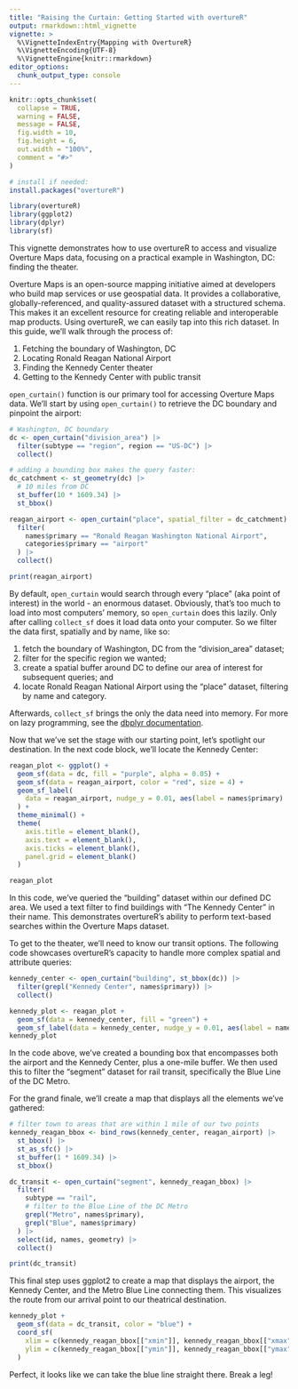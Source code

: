 ```yaml
---
title: "Raising the Curtain: Getting Started with overtureR"
output: rmarkdown::html_vignette
vignette: >
  %\VignetteIndexEntry{Mapping with OvertureR}
  %\VignetteEncoding{UTF-8}
  %\VignetteEngine{knitr::rmarkdown}
editor_options: 
  chunk_output_type: console
---
```


```r
knitr::opts_chunk$set(
  collapse = TRUE,
  warning = FALSE,
  message = FALSE,
  fig.width = 10,
  fig.height = 6,
  out.width = "100%",
  comment = "#>"
)
```

```r
# install if needed:
install.packages("overtureR")
```

```r
library(overtureR)
library(ggplot2)
library(dplyr)
library(sf)
```

This vignette demonstrates how to use overtureR to access and visualize Overture Maps data, focusing on a practical example in Washington, DC: finding the theater.

Overture Maps is an open-source mapping initiative aimed at developers who build map services or use geospatial data. It provides a collaborative, globally-referenced, and quality-assured dataset with a structured schema. This makes it an excellent resource for creating reliable and interoperable map products.
Using overtureR, we can easily tap into this rich dataset. In this guide, we'll walk through the process of:

1. Fetching the boundary of Washington, DC
2. Locating Ronald Reagan National Airport
3. Finding the Kennedy Center theater
4. Getting to the Kennedy Center with public transit

`open_curtain()` function is our primary tool for accessing Overture Maps data. We'll start by using `open_curtain()` to retrieve the DC boundary and pinpoint the airport:

```r
# Washington, DC boundary
dc <- open_curtain("division_area") |>
  filter(subtype == "region", region == "US-DC") |>
  collect()

# adding a bounding box makes the query faster:
dc_catchment <- st_geometry(dc) |>
  # 10 miles from DC
  st_buffer(10 * 1609.34) |>
  st_bbox()

reagan_airport <- open_curtain("place", spatial_filter = dc_catchment) |>
  filter(
    names$primary == "Ronald Reagan Washington National Airport",
    categories$primary == "airport"
  ) |>
  collect()

print(reagan_airport)
```

By default, `open_curtain` would search through every "place" (aka point of interest) in the world - an enormous dataset. Obviously, that's too much to load into most computers' memory, so `open_curtain` does this lazily. Only after calling `collect_sf` does it load data onto your computer. So we filter the data first, spatially and by name, like so:

1. fetch the boundary of Washington, DC from the "division_area" dataset;
2. filter for the specific region we wanted;
3. create a spatial buffer around DC to define our area of interest for subsequent queries; and
4. locate Ronald Reagan National Airport using the "place" dataset, filtering by name and category.

Afterwards, `collect_sf` brings the only the data need into memory. For more on lazy programming, see the [dbplyr documentation](https://dbplyr.tidyverse.org/).

Now that we've set the stage with our starting point, let's spotlight our destination. In the next code block, we'll locate the Kennedy Center:

```r
reagan_plot <- ggplot() +
  geom_sf(data = dc, fill = "purple", alpha = 0.05) +
  geom_sf(data = reagan_airport, color = "red", size = 4) +
  geom_sf_label(
    data = reagan_airport, nudge_y = 0.01, aes(label = names$primary)
  ) +
  theme_minimal() +
  theme(
    axis.title = element_blank(),
    axis.text = element_blank(),
    axis.ticks = element_blank(),
    panel.grid = element_blank()
  )

reagan_plot
```

In this code, we've queried the "building" dataset within our defined DC area. We used a text filter to find buildings with "The Kennedy Center" in their name. This demonstrates overtureR's ability to perform text-based searches within the Overture Maps dataset.

To get to the theater, we'll need to know our transit options. The following code showcases overtureR's capacity to handle more complex spatial and attribute queries:

```r
kennedy_center <- open_curtain("building", st_bbox(dc)) |>
  filter(grepl("Kennedy Center", names$primary)) |>
  collect()

kennedy_plot <- reagan_plot +
  geom_sf(data = kennedy_center, fill = "green") +
  geom_sf_label(data = kennedy_center, nudge_y = 0.01, aes(label = names$primary))
kennedy_plot
```

In the code above, we've created a bounding box that encompasses both the airport and the Kennedy Center, plus a one-mile buffer. We then used this to filter the "segment" dataset for rail transit, specifically the Blue Line of the DC Metro.

For the grand finale, we'll create a map that displays all the elements we've gathered:

```r
# filter town to areas that are within 1 mile of our two points
kennedy_reagan_bbox <- bind_rows(kennedy_center, reagan_airport) |>
  st_bbox() |>
  st_as_sfc() |>
  st_buffer(1 * 1609.34) |>
  st_bbox()

dc_transit <- open_curtain("segment", kennedy_reagan_bbox) |>
  filter(
    subtype == "rail",
    # filter to the Blue Line of the DC Metro
    grepl("Metro", names$primary),
    grepl("Blue", names$primary)
  ) |>
  select(id, names, geometry) |>
  collect()

print(dc_transit)
```

This final step uses ggplot2 to create a map that displays the airport, the Kennedy Center, and the Metro Blue Line connecting them. This visualizes the route from our arrival point to our theatrical destination.

```r
kennedy_plot +
  geom_sf(data = dc_transit, color = "blue") +
  coord_sf(
    xlim = c(kennedy_reagan_bbox[["xmin"]], kennedy_reagan_bbox[["xmax"]]),
    ylim = c(kennedy_reagan_bbox[["ymin"]], kennedy_reagan_bbox[["ymax"]]),
  )
```


Perfect, it looks like we can take the blue line straight there. Break a leg!
